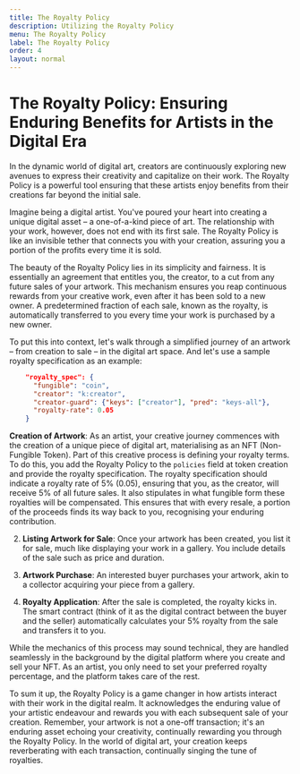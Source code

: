 ```yaml
---
title: The Royalty Policy
description: Utilizing the Royalty Policy
menu: The Royalty Policy
label: The Royalty Policy
order: 4
layout: normal
---
```


# The Royalty Policy: Ensuring Enduring Benefits for Artists in the Digital Era

In the dynamic world of digital art, creators are continuously exploring new
avenues to express their creativity and capitalize on their work. The Royalty
Policy is a powerful tool ensuring that these artists enjoy benefits from their
creations far beyond the initial sale.

Imagine being a digital artist. You've poured your heart into creating a unique
digital asset – a one-of-a-kind piece of art. The relationship with your work,
however, does not end with its first sale. The Royalty Policy is like an
invisible tether that connects you with your creation, assuring you a portion of
the profits every time it is sold.

The beauty of the Royalty Policy lies in its simplicity and fairness. It is
essentially an agreement that entitles you, the creator, to a cut from any
future sales of your artwork. This mechanism ensures you reap continuous rewards
from your creative work, even after it has been sold to a new owner. A
predetermined fraction of each sale, known as the royalty, is automatically
transferred to you every time your work is purchased by a new owner.

To put this into context, let's walk through a simplified journey of an artwork
– from creation to sale – in the digital art space. And let's use a sample
royalty specification as an example:

```json
    "royalty_spec": {
      "fungible": "coin",
      "creator": "k:creator",
      "creator-guard": {"keys": ["creator"], "pred": "keys-all"},
      "royalty-rate": 0.05
    }
```

**Creation of Artwork**: As an artist, your creative journey commences with the
creation of a unique piece of digital art, materialising as an NFT (Non-Fungible
Token). Part of this creative process is defining your royalty terms. To do
this, you add the Royalty Policy to the `policies` field at token creation and
provide the royalty specification. The royalty specification should indicate a
royalty rate of 5% (0.05), ensuring that you, as the creator, will receive 5% of
all future sales. It also stipulates in what fungible form these royalties will
be compensated. This ensures that with every resale, a portion of the proceeds
finds its way back to you, recognising your enduring contribution.

2.  **Listing Artwork for Sale**: Once your artwork has been created, you list
    it for sale, much like displaying your work in a gallery. You include
    details of the sale such as price and duration.

3.  **Artwork Purchase**: An interested buyer purchases your artwork, akin to a
    collector acquiring your piece from a gallery.

4.  **Royalty Application**: After the sale is completed, the royalty kicks in.
    The smart contract (think of it as the digital contract between the buyer
    and the seller) automatically calculates your 5% royalty from the sale and
    transfers it to you.

While the mechanics of this process may sound technical, they are handled
seamlessly in the background by the digital platform where you create and sell
your NFT. As an artist, you only need to set your preferred royalty percentage,
and the platform takes care of the rest.

To sum it up, the Royalty Policy is a game changer in how artists interact with
their work in the digital realm. It acknowledges the enduring value of your
artistic endeavour and rewards you with each subsequent sale of your creation.
Remember, your artwork is not a one-off transaction; it's an enduring asset
echoing your creativity, continually rewarding you through the Royalty Policy.
In the world of digital art, your creation keeps reverberating with each
transaction, continually singing the tune of royalties.
